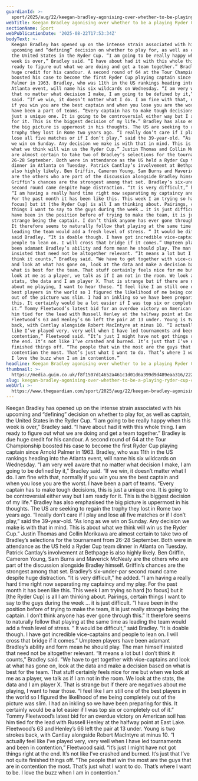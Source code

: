 ```yaml
---
guardianId: >-
  sport/2025/aug/22/keegan-bradley-agonising-over-whether-to-be-playing-ryder-cup-captain
webTitle: Keegan Bradley agonising over whether to be a playing Ryder Cup captain for US
sectionName: Sport
webPublicationDate: '2025-08-22T17:53:34Z'
bodyText: >-
  Keegan Bradley has opened up on the intense strain associated with his
  upcoming and “defining” decision on whether to play for, as well as captain,
  the United States in the Ryder Cup. “I am going to be really happy when this
  week is over,” Bradley said. “I have about had it with this whole thing. I am
  ready to figure out what we are doing and get a team together.” Bradley is due
  huge credit for his candour. A second round of 64 at the Tour Championship
  boosted his case to become the first Ryder Cup playing captain since Arnold
  Palmer in 1963. Bradley, who was 11th in the US rankings heading into the
  Atlanta event, will name his six wildcards on Wednesday. “I am very well aware
  that no matter what decision I make, I am going to be defined by it,” Bradley
  said. “If we win, it doesn’t matter what I do. I am fine with that, normally
  if you win you are the best captain and when you lose you are the worst. I
  have been a part of teams. “Every captain has to make tough decisions, this is
  just a unique one. It is going to be controversial either way but I am ready
  for it. This is the biggest decision of my life.” Bradley has also emphasised
  the big picture is uppermost in his thoughts. The US are seeking to regain the
  trophy they lost in Rome two years ago. “I really don’t care if I play and
  lose all five matches or if I don’t play,” said the 39-year-old. “As long as
  we win on Sunday. Any decision we make is with that in mind. This is about
  what we think will win us the Ryder Cup.” Justin Thomas and Collin Morikawa
  are almost certain to take two of Bradley’s selections for the tournament from
  26-28 September. Both were in attendance as the US held a Ryder Cup team
  dinner in Atlanta on Tuesday. Patrick Cantlay’s involvement at Bethpage is
  also highly likely. Ben Griffin, Cameron Young, Sam Burns and Maverick McNealy
  are the others who are part of the discussion alongside Bradley himself.
  Griffin’s chances are the strongest among that set. Bradley’s six-under-par
  second round came despite huge distraction. “It is very difficult,” he added.
  “I am having a really hard time right now separating my captaincy and my play.
  For the past month it has been like this. This week I am trying so hard [to
  focus] but it [the Ryder Cup] is all I am thinking about. Pairings, certain
  things I want to say to the guys during the week … it is just difficult. “I
  have been in the position before of trying to make the team, it is just really
  strange being the captain. I don’t think anyone has ever gone through this.”
  It therefore seems to naturally follow that playing at the same time as
  leading the team would add a fresh level of stress. “ It would be difficult,”
  said Bradley. “It is doable though. I have got incredible vice-captains and
  people to lean on. I will cross that bridge if it comes.” Umpteen players have
  been adamant Bradley’s ability and form mean he should play. The man himself
  insisted that need not be altogether relevant. “It means a lot but I don’t
  think it counts,” Bradley said. “We have to get together with vice-captains
  and look at what has gone on, look at the data and make a decision based on
  what is best for the team. That stuff certainly feels nice for me but when we
  look at me as a player, we talk as if I am not in the room. We look at the
  stats, the data and I am player X. That is strange but if there are negatives
  about me playing, I want to hear those. “I feel like I am still one of the
  best players in the world so I figured the likelihood of me being completely
  out of the picture was slim. I had an inkling so we have been preparing for
  this. It certainly would be a lot easier if I was top six or completely out of
  it.” Tommy Fleetwood’s latest bid for an overdue victory on American soil has
  him tied for the lead with Russell Henley at the halfway point at East Lake.
  Fleetwood’s 63 and Henley’s 66 left the pair at 13 under. Young is two strokes
  back, with Cantlay alongside Robert MacIntyre at minus 10. “I actually feel
  like I’ve played very, very well when I have led tournaments and been in
  contention,” Fleetwood said. “It’s just I might have not got things right at
  the end. It’s not like I’ve crashed and burned. It’s just that I’ve not quite
  finished things off. “The people that win the most are the guys that are in
  contention the most. That’s just what I want to do. That’s where I want to be.
  I love the buzz when I am in contention.”
headline: Keegan Bradley agonising over whether to be a playing Ryder Cup captain for US
thumbnail: >-
  https://media.guim.co.uk/f8f1507d14652a461c1d01d6a399d9d489eaa316/222_0_2221_1777/500.jpg
slug: keegan-bradley-agonising-over-whether-to-be-a-playing-ryder-cup-captain-for-us
webUrl: >-
  https://www.theguardian.com/sport/2025/aug/22/keegan-bradley-agonising-over-whether-to-be-playing-ryder-cup-captain
---
```

Keegan Bradley has opened up on the intense strain associated with his upcoming and “defining” decision on whether to play for, as well as captain, the United States in the Ryder Cup. “I am going to be really happy when this week is over,” Bradley said. “I have about had it with this whole thing. I am ready to figure out what we are doing and get a team together.” Bradley is due huge credit for his candour. A second round of 64 at the Tour Championship boosted his case to become the first Ryder Cup playing captain since Arnold Palmer in 1963. Bradley, who was 11th in the US rankings heading into the Atlanta event, will name his six wildcards on Wednesday. “I am very well aware that no matter what decision I make, I am going to be defined by it,” Bradley said. “If we win, it doesn’t matter what I do. I am fine with that, normally if you win you are the best captain and when you lose you are the worst. I have been a part of teams. “Every captain has to make tough decisions, this is just a unique one. It is going to be controversial either way but I am ready for it. This is the biggest decision of my life.” Bradley has also emphasised the big picture is uppermost in his thoughts. The US are seeking to regain the trophy they lost in Rome two years ago. “I really don’t care if I play and lose all five matches or if I don’t play,” said the 39-year-old. “As long as we win on Sunday. Any decision we make is with that in mind. This is about what we think will win us the Ryder Cup.” Justin Thomas and Collin Morikawa are almost certain to take two of Bradley’s selections for the tournament from 26-28 September. Both were in attendance as the US held a Ryder Cup team dinner in Atlanta on Tuesday. Patrick Cantlay’s involvement at Bethpage is also highly likely. Ben Griffin, Cameron Young, Sam Burns and Maverick McNealy are the others who are part of the discussion alongside Bradley himself. Griffin’s chances are the strongest among that set. Bradley’s six-under-par second round came despite huge distraction. “It is very difficult,” he added. “I am having a really hard time right now separating my captaincy and my play. For the past month it has been like this. This week I am trying so hard [to focus] but it [the Ryder Cup] is all I am thinking about. Pairings, certain things I want to say to the guys during the week … it is just difficult. “I have been in the position before of trying to make the team, it is just really strange being the captain. I don’t think anyone has ever gone through this.” It therefore seems to naturally follow that playing at the same time as leading the team would add a fresh level of stress. “ It would be difficult,” said Bradley. “It is doable though. I have got incredible vice-captains and people to lean on. I will cross that bridge if it comes.” Umpteen players have been adamant Bradley’s ability and form mean he should play. The man himself insisted that need not be altogether relevant. “It means a lot but I don’t think it counts,” Bradley said. “We have to get together with vice-captains and look at what has gone on, look at the data and make a decision based on what is best for the team. That stuff certainly feels nice for me but when we look at me as a player, we talk as if I am not in the room. We look at the stats, the data and I am player X. That is strange but if there are negatives about me playing, I want to hear those. “I feel like I am still one of the best players in the world so I figured the likelihood of me being completely out of the picture was slim. I had an inkling so we have been preparing for this. It certainly would be a lot easier if I was top six or completely out of it.” Tommy Fleetwood’s latest bid for an overdue victory on American soil has him tied for the lead with Russell Henley at the halfway point at East Lake. Fleetwood’s 63 and Henley’s 66 left the pair at 13 under. Young is two strokes back, with Cantlay alongside Robert MacIntyre at minus 10. “I actually feel like I’ve played very, very well when I have led tournaments and been in contention,” Fleetwood said. “It’s just I might have not got things right at the end. It’s not like I’ve crashed and burned. It’s just that I’ve not quite finished things off. “The people that win the most are the guys that are in contention the most. That’s just what I want to do. That’s where I want to be. I love the buzz when I am in contention.”
